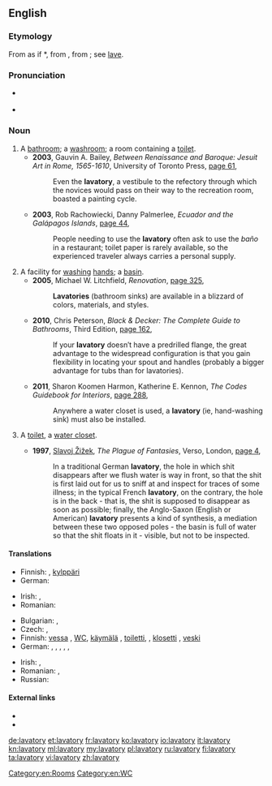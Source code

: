 ==English==

===Etymology===
From {{etyl|la}} as if *{{term||lavatorius}}, from {{etyl|LL.}} {{term|lavator||a clothes washer}}, from {{term|lavo|lavō|wash|lang=la}}; see [[lave]].

===Pronunciation===
* {{a|UK}} {{IPA|/ˈlæv.ə.tri/|/ˈlæv.ə.təɹ.i/}}
* {{a|US}} {{IPA|/ˈlæv.ə.tɔɹ.i/}}

===Noun===
{{en-noun|lavatories}}

# A [[bathroom]]; a [[washroom]]; a room containing a [[toilet]].
#* '''2003''', Gauvin A. Bailey, ''Between Renaissance and Baroque: Jesuit Art in Rome, 1565-1610'', University of Toronto Press, [http://books.google.com.au/books?id=suRw3StCpEEC&pg=PA61&dq=%22lavatory%22|%22lavatories%22+-intitle:%22%22+-inauthor:%22%22&hl=en&sa=X&ei=f4ueT5_FJayKmQW2wcTODg&redir_esc=y#v=onepage&q=%22lavatory%22|%22lavatories%22%20-intitle%3A%22%22%20-inauthor%3A%22%22&f=false page 61],
#*: Even the '''lavatory''', a vestibule to the refectory through which the novices would pass on their way to the recreation room, boasted a painting cycle.
#* '''2003''', Rob Rachowiecki, Danny Palmerlee, ''Ecuador and the Galápagos Islands'', [http://books.google.com.au/books?id=4KQbiA1T-MEC&pg=PA44&dq=%22lavatory%22|%22lavatories%22+-intitle:%22%22+-inauthor:%22%22&hl=en&sa=X&ei=X6CeT5LlMaWiiAejgpmrBQ&redir_esc=y#v=onepage&q=%22lavatory%22|%22lavatories%22%20-intitle%3A%22%22%20-inauthor%3A%22%22&f=false page 44],
#*: People needing to use the '''lavatory''' often ask to use the ''baño'' in a restaurant; toilet paper is rarely available, so the experienced traveler always carries a personal supply.
# A facility for [[washing]] [[hand]]s; a [[basin]].
#* '''2005''', Michael W. Litchfield, ''Renovation'', [http://books.google.com.au/books?id=CPZQYiuX-W0C&pg=PA325&dq=%22lavatory%22|%22lavatories%22+-intitle:%22%22+-inauthor:%22%22&hl=en&sa=X&ei=bJSeT7KmLOK5iQfDko3_Ag&redir_esc=y#v=onepage&q=%22lavatory%22|%22lavatories%22%20-intitle%3A%22%22%20-inauthor%3A%22%22&f=false page 325],
#*: '''Lavatories''' (bathroom sinks) are available in a blizzard of colors, materials, and styles.
#* '''2010''', Chris Peterson, ''Black & Decker: The Complete Guide to Bathrooms'', Third Edition, [http://books.google.com.au/books?id=vPxIRYtCMxkC&pg=PA162&dq=%22lavatory%22|%22lavatories%22+-intitle:%22%22+-inauthor:%22%22&hl=en&sa=X&ei=f4ueT5_FJayKmQW2wcTODg&redir_esc=y#v=onepage&q=%22lavatory%22|%22lavatories%22%20-intitle%3A%22%22%20-inauthor%3A%22%22&f=false page 162],
#*: If your '''lavatory''' doesn′t have a predrilled flange, the great advantage to the widespread configuration is that you gain flexibility in locating your spout and handles (probably a bigger advantage for tubs than for lavatories).
#* '''2011''', Sharon Koomen Harmon, Katherine E. Kennon, ''The Codes Guidebook for Interiors'', [http://books.google.com.au/books?id=BdT-tAR_afAC&pg=PA288&dq=%22lavatory%22|%22lavatories%22+-intitle:%22%22+-inauthor:%22%22&hl=en&sa=X&ei=f4ueT5_FJayKmQW2wcTODg&redir_esc=y#v=onepage&q=%22lavatory%22|%22lavatories%22%20-intitle%3A%22%22%20-inauthor%3A%22%22&f=false page 288],
#*: Anywhere a water closet is used, a '''lavatory''' (ie, hand-washing sink) must also be installed.
# {{UK}} A [[toilet]], a [[water closet]].
#* '''1997''', [[w:Slavoj Žižek|Slavoj Žižek]], ''The Plague of Fantasies'', Verso, London, [http://books.google.com.au/books?id=NM5PqgKd2dsC&pg=PA4&dq=%22lavatory%22|%22lavatories%22+-intitle:%22%22+-inauthor:%22%22&hl=en&sa=X&ei=k5eeT66OGdDymAXFtJnSDg&redir_esc=y#v=onepage&q=%22lavatory%22|%22lavatories%22%20-intitle%3A%22%22%20-inauthor%3A%22%22&f=false page 4],
#*: In a traditional German '''lavatory''', the hole in which shit disappears after we flush water is way in front, so that the shit is first laid out for us to sniff at and inspect for traces of some illness; in the typical French '''lavatory''', on the contrary, the hole is in the back - that is, the shit is supposed to disappear as soon as possible; finally, the Anglo-Saxon (English or American) '''lavatory''' presents a kind of synthesis, a mediation between these two opposed poles - the basin is full of water so that the shit floats in it - visible, but not to be inspected.

====Translations====
{{trans-top|bathroom}}
* Finnish: {{t-|fi|kylpyhuone}}, [[kylppäri]] {{qualifier|colloquial}}
* German: {{t+|de|WC|n}}
{{trans-mid}}
* Irish: {{t-|ga|ionlann|f}}, {{t-|ga|leithreas|m}}
* Romanian: {{t-|ro|cameră de baie|f}}
{{trans-bottom}}

{{trans-top|toilet}}
* Bulgarian: {{t-|bg|нужник|m|tr=núžnik}},  {{t-|bg|клозет|m|tr=klozét}}
* Czech: {{t-|cs|záchod|m}}, {{t+|cs|WC}}
* Finnish: [[vessa]] {{qualifier|colloquial}}, [[WC]], [[käymälä]] {{qualifier|some literary}}, [[toiletti]], {{qualifier|dated}}, [[klosetti]] {{qualifier|dated}}, [[veski]] {{qualifier|colloquial}}
* German: {{t-|de|Wasserklosett|n}}, {{t+|de|WC|n}}, {{t+|de|Toilette|f}}, {{t+|de|Abtritt}}, {{t+|de|Abort|m}}, {{t+|de|Klo|n}}
{{trans-mid}}
* Irish: {{t-|ga|ionlann|f}}, {{t-|ga|leithreas|m}}
* Romanian: {{t-|ro|WC|n}}, {{t-|ro|closet|n}}
* Russian: {{t+|ru|уборная|f|tr=ubórnaja}}
{{trans-bottom}}

====External links====
* {{R:Webster 1913}}
* {{R:Century 1911}}

[[Category:en:Rooms]]
[[Category:en:WC]]

[[de:lavatory]]
[[et:lavatory]]
[[fr:lavatory]]
[[ko:lavatory]]
[[io:lavatory]]
[[it:lavatory]]
[[kn:lavatory]]
[[ml:lavatory]]
[[my:lavatory]]
[[pl:lavatory]]
[[ru:lavatory]]
[[fi:lavatory]]
[[ta:lavatory]]
[[vi:lavatory]]
[[zh:lavatory]]